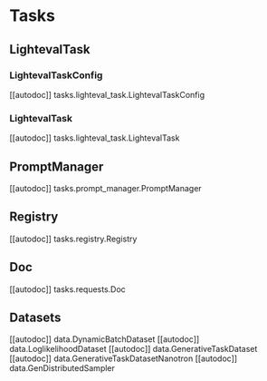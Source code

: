 # Tasks

## LightevalTask
### LightevalTaskConfig
[[autodoc]] tasks.lighteval_task.LightevalTaskConfig
### LightevalTask
[[autodoc]] tasks.lighteval_task.LightevalTask

## PromptManager
[[autodoc]] tasks.prompt_manager.PromptManager

## Registry
[[autodoc]] tasks.registry.Registry

## Doc
[[autodoc]] tasks.requests.Doc

## Datasets
[[autodoc]] data.DynamicBatchDataset
[[autodoc]] data.LoglikelihoodDataset
[[autodoc]] data.GenerativeTaskDataset
[[autodoc]] data.GenerativeTaskDatasetNanotron
[[autodoc]] data.GenDistributedSampler
